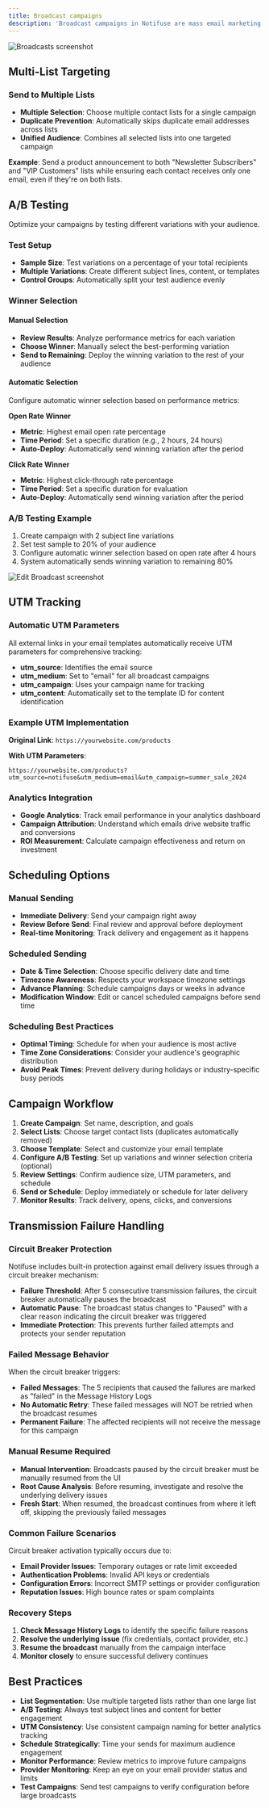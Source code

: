 ```yaml
---
title: Broadcast campaigns
description: 'Broadcast campaigns in Notifuse are mass email marketing initiatives that allow you to send targeted messages to your contact lists. They provide powerful features for audience targeting, A/B testing, UTM tracking, and flexible scheduling options to deliver the right message to the right people at the right time.'
---
```


<img src="/assets/screenshots/broadcast.png" alt="Broadcasts screenshot" />

## Multi-List Targeting

### Send to Multiple Lists

- **Multiple Selection**: Choose multiple contact lists for a single campaign
- **Duplicate Prevention**: Automatically skips duplicate email addresses across lists
- **Unified Audience**: Combines all selected lists into one targeted campaign

**Example**: Send a product announcement to both "Newsletter Subscribers" and "VIP Customers" lists while ensuring each contact receives only one email, even if they're on both lists.

## A/B Testing

Optimize your campaigns by testing different variations with your audience.

### Test Setup

- **Sample Size**: Test variations on a percentage of your total recipients
- **Multiple Variations**: Create different subject lines, content, or templates
- **Control Groups**: Automatically split your test audience evenly

### Winner Selection

#### Manual Selection

- **Review Results**: Analyze performance metrics for each variation
- **Choose Winner**: Manually select the best-performing variation
- **Send to Remaining**: Deploy the winning variation to the rest of your audience

#### Automatic Selection

Configure automatic winner selection based on performance metrics:

**Open Rate Winner**

- **Metric**: Highest email open rate percentage
- **Time Period**: Set a specific duration (e.g., 2 hours, 24 hours)
- **Auto-Deploy**: Automatically send winning variation after the period

**Click Rate Winner**

- **Metric**: Highest click-through rate percentage
- **Time Period**: Set a specific duration for evaluation
- **Auto-Deploy**: Automatically send winning variation after the period

### A/B Testing Example

1. Create campaign with 2 subject line variations
2. Set test sample to 20% of your audience
3. Configure automatic winner selection based on open rate after 4 hours
4. System automatically sends winning variation to remaining 80%

<img src="/assets/screenshots/edit_broadcast.png" alt="Edit Broadcast screenshot" />

## UTM Tracking

### Automatic UTM Parameters

All external links in your email templates automatically receive UTM parameters for comprehensive tracking:

- **utm_source**: Identifies the email source
- **utm_medium**: Set to "email" for all broadcast campaigns
- **utm_campaign**: Uses your campaign name for tracking
- **utm_content**: Automatically set to the template ID for content identification

### Example UTM Implementation

**Original Link**: `https://yourwebsite.com/products`

**With UTM Parameters**:

```
https://yourwebsite.com/products?utm_source=notifuse&utm_medium=email&utm_campaign=summer_sale_2024
```

### Analytics Integration

- **Google Analytics**: Track email performance in your analytics dashboard
- **Campaign Attribution**: Understand which emails drive website traffic and conversions
- **ROI Measurement**: Calculate campaign effectiveness and return on investment

## Scheduling Options

### Manual Sending

- **Immediate Delivery**: Send your campaign right away
- **Review Before Send**: Final review and approval before deployment
- **Real-time Monitoring**: Track delivery and engagement as it happens

### Scheduled Sending

- **Date & Time Selection**: Choose specific delivery date and time
- **Timezone Awareness**: Respects your workspace timezone settings
- **Advance Planning**: Schedule campaigns days or weeks in advance
- **Modification Window**: Edit or cancel scheduled campaigns before send time

### Scheduling Best Practices

- **Optimal Timing**: Schedule for when your audience is most active
- **Time Zone Considerations**: Consider your audience's geographic distribution
- **Avoid Peak Times**: Prevent delivery during holidays or industry-specific busy periods

## Campaign Workflow

1. **Create Campaign**: Set name, description, and goals
2. **Select Lists**: Choose target contact lists (duplicates automatically removed)
3. **Choose Template**: Select and customize your email template
4. **Configure A/B Testing**: Set up variations and winner selection criteria (optional)
5. **Review Settings**: Confirm audience size, UTM parameters, and schedule
6. **Send or Schedule**: Deploy immediately or schedule for later delivery
7. **Monitor Results**: Track delivery, opens, clicks, and conversions

## Transmission Failure Handling

### Circuit Breaker Protection

Notifuse includes built-in protection against email delivery issues through a circuit breaker mechanism:

- **Failure Threshold**: After 5 consecutive transmission failures, the circuit breaker automatically pauses the broadcast
- **Automatic Pause**: The broadcast status changes to "Paused" with a clear reason indicating the circuit breaker was triggered
- **Immediate Protection**: This prevents further failed attempts and protects your sender reputation

### Failed Message Behavior

When the circuit breaker triggers:

- **Failed Messages**: The 5 recipients that caused the failures are marked as "failed" in the Message History Logs
- **No Automatic Retry**: These failed messages will NOT be retried when the broadcast resumes
- **Permanent Failure**: The affected recipients will not receive the message for this campaign

### Manual Resume Required

- **Manual Intervention**: Broadcasts paused by the circuit breaker must be manually resumed from the UI
- **Root Cause Analysis**: Before resuming, investigate and resolve the underlying delivery issues
- **Fresh Start**: When resumed, the broadcast continues from where it left off, skipping the previously failed messages

### Common Failure Scenarios

Circuit breaker activation typically occurs due to:

- **Email Provider Issues**: Temporary outages or rate limit exceeded
- **Authentication Problems**: Invalid API keys or credentials
- **Configuration Errors**: Incorrect SMTP settings or provider configuration
- **Reputation Issues**: High bounce rates or spam complaints

### Recovery Steps

1. **Check Message History Logs** to identify the specific failure reasons
2. **Resolve the underlying issue** (fix credentials, contact provider, etc.)
3. **Resume the broadcast** manually from the campaign interface
4. **Monitor closely** to ensure successful delivery continues

## Best Practices

- **List Segmentation**: Use multiple targeted lists rather than one large list
- **A/B Testing**: Always test subject lines and content for better engagement
- **UTM Consistency**: Use consistent campaign naming for better analytics tracking
- **Schedule Strategically**: Time your sends for maximum audience engagement
- **Monitor Performance**: Review metrics to improve future campaigns
- **Provider Monitoring**: Keep an eye on your email provider status and limits
- **Test Campaigns**: Send test campaigns to verify configuration before large broadcasts
